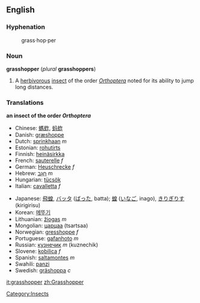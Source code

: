 ==English==
===Hyphenation===
:grass&middot;hop&middot;per

{{wikipedia}}
===Noun===
'''grasshopper''' (''plural'' '''grasshoppers''')
# A [[herbivorous]] [[insect]] of the order ''[[Orthoptera]]'' noted for its ability to jump long distances.

===Translations===
'''an insect of the order ''Orthoptera'''''
{{top}}
*Chinese: [[螞蚱]], [[蚂蚱]]
*Danish: [[græshoppe]]
*Dutch: [[sprinkhaan]] ''m''
*Estonian: [[rohutirts]]
*Finnish: [[heinäsirkka]]
*French: [[sauterelle]] ''f''
*German: [[Heuschrecke]] ''f''
*Hebrew: [[חגב|חָגָב]] ''m''
*Hungarian: [[tücsök]]
*Italian: [[cavalletta]] ''f''
{{mid}}
*Japanese: [[飛蝗]], [[バッタ]] ([[ばった]], batta); [[蝗]] ([[いなご]], inago), [[きりぎりす]] (kirigirisu)
*Korean: [[메뚜기]]
*Lithuanian: [[žiogas]] ''m''
*Mongolian: [[царцаа]] (tsartsaa)
*Norwegian: [[gresshoppe]] ''f''
*Portuguese: [[gafanhoto]] ''m''
*Russian: [[кузнечик]] ''m'' (kuznechik)
*Slovene: [[kobilica]] ''f''
*Spanish: [[saltamontes]] ''m''
*Swahili: [[panzi]]
*Swedish: [[gräshoppa]] ''c''
{{bottom}}

[[Category:Insects]]

[[it:grasshopper]]
[[zh:Grasshopper]]